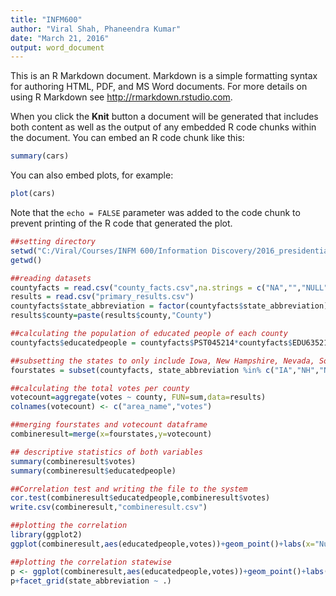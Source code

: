---
title: "INFM600"
author: "Viral Shah, Phaneendra Kumar"
date: "March 21, 2016"
output: word_document
---

This is an R Markdown document. Markdown is a simple formatting syntax for authoring HTML, PDF, and MS Word documents. For more details on using R Markdown see <http://rmarkdown.rstudio.com>.

When you click the **Knit** button a document will be generated that includes both content as well as the output of any embedded R code chunks within the document. You can embed an R code chunk like this:

```{r}
summary(cars)
```

You can also embed plots, for example:

```{r, echo=FALSE}
plot(cars)
```

Note that the `echo = FALSE` parameter was added to the code chunk to prevent printing of the R code that generated the plot.

```{r}
##setting directory
setwd("C:/Viral/Courses/INFM 600/Information Discovery/2016_presidential_election")
getwd()

##reading datasets
countyfacts = read.csv("county_facts.csv",na.strings = c("NA","","NULL"))
results = read.csv("primary_results.csv")
countyfacts$state_abbreviation = factor(countyfacts$state_abbreviation)
results$county=paste(results$county,"County")

##calculating the population of educated people of each county
countyfacts$educatedpeople = countyfacts$PST045214*countyfacts$EDU635213

##subsetting the states to only include Iowa, New Hampshire, Nevada, South Carolina
fourstates = subset(countyfacts, state_abbreviation %in% c("IA","NH","NV","SC"))

##calculating the total votes per county
votecount=aggregate(votes ~ county, FUN=sum,data=results)
colnames(votecount) <- c("area_name","votes")

##merging fourstates and votecount dataframe
combineresult=merge(x=fourstates,y=votecount)

## descriptive statistics of both variables
summary(combineresult$votes)
summary(combineresult$educatedpeople)

##Correlation test and writing the file to the system
cor.test(combineresult$educatedpeople,combineresult$votes)
write.csv(combineresult,"combineresult.csv")

##plotting the correlation
library(ggplot2)
ggplot(combineresult,aes(educatedpeople,votes))+geom_point()+labs(x="Number of Educated People",y="Total number of votes")

##plotting the correlation statewise
p <- ggplot(combineresult,aes(educatedpeople,votes))+geom_point()+labs(x="Number of Educated People",y="Total number of votes")
p+facet_grid(state_abbreviation ~ .)

```

